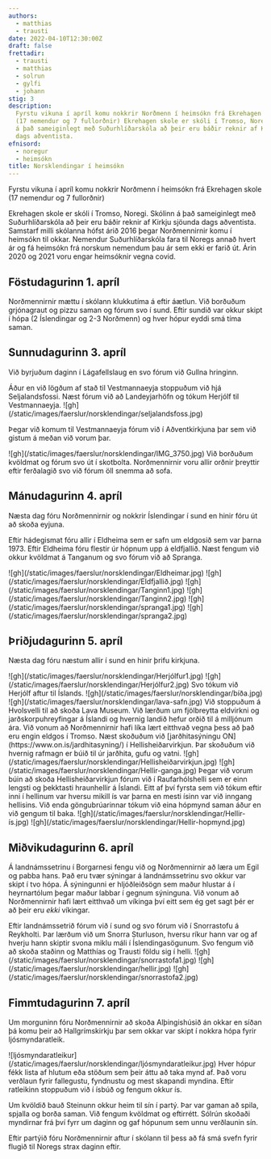 ```yaml
---
authors:
  - matthias
  - trausti
date: 2022-04-10T12:30:00Z
draft: false
frettadir:
  - trausti
  - matthias
  - solrun
  - gylfi
  - johann
stig: 3
description:
  Fyrstu vikuna í apríl komu nokkrir Norðmenn í heimsókn frá Ekrehagen skole
  (17 nemendur og 7 fullorðnir) Ekrehagen skole er skóli í Tromso, Noregi. Skólinn
  á það sameiginlegt með Suðurhlíðarskóla að þeir eru báðir reknir af Kirkju sjöunda
  dags aðventista.
efnisord:
  - noregur
  - heimsókn
title: Norsklendingar í heimsókn
---
```


Fyrstu vikuna í apríl komu nokkrir Norðmenn í heimsókn frá Ekrehagen skole (17 nemendur og 7 fullorðnir)

Ekrehagen skole er skóli í Tromso, Noregi.
Skólinn á það sameiginlegt með Suðurhlíðarskóla að þeir eru báðir reknir af Kirkju sjöunda dags aðventista.
Samstarf milli skólanna hófst árið 2016 þegar Norðmennirnir komu í heimsókn til okkar.
Nemendur Suðurhlíðarskóla fara til Noregs annað hvert ár og fá heimsókn frá norskum nemendum þau ár sem ekki er farið út.
Árin 2020 og 2021 voru engar heimsóknir vegna covid.

## Föstudagurinn 1. apríl

Norðmennirnir mættu í skólann klukkutíma á eftir áætlun.
Við borðuðum grjónagraut og pizzu saman og fórum svo í sund.
Eftir sundið var okkur skipt í hópa (2 Íslendingar og 2-3 Norðmenn)
og hver hópur eyddi smá tíma saman.

## Sunnudagurinn 3. apríl

Við byrjuðum daginn í Lágafellslaug en svo fórum við Gullna hringinn.

<Grid>
  <GridItem>
    Áður en við lögðum af stað til Vestmannaeyja stoppuðum við hjá
    Seljalandsfossi. Næst fórum við að Landeyjarhöfn og tókum Herjólf til
    Vestmannaeyja.
  </GridItem>
  <GridItem>
    ![gh](/static/images/faerslur/norsklendingar/seljalandsfoss.jpg)
  </GridItem>
</Grid>

Þegar við komum til Vestmannaeyja fórum við í Aðventkirkjuna þar sem við gistum á meðan við vorum þar.

<Grid>
  <GridItem>
    ![gh](/static/images/faerslur/norsklendingar/IMG_3750.jpg)
  </GridItem>
  <GridItem>
    Við borðuðum kvöldmat og fórum svo út í skotbolta. Norðmennirnir voru allir
    orðnir þreyttir eftir ferðalagið svo við fórum öll snemma að sofa.
  </GridItem>
</Grid>

## Mánudagurinn 4. apríl

Næsta dag fóru Norðmennirnir og nokkrir Íslendingar í sund en hinir fóru út að skoða eyjuna.

Eftir hádegismat fóru allir í Eldheima sem er safn um eldgosið sem var þarna 1973.
Eftir Eldheima fóru flestir úr hópnum upp á eldfjallið.
Næst fengum við okkur kvöldmat á Tanganum og svo fórum við að Spranga.

<Grid>
  <GridItem>
    ![gh](/static/images/faerslur/norsklendingar/Eldheimar.jpg)
  </GridItem>
  <GridItem>
    ![gh](/static/images/faerslur/norsklendingar/Eldfjallið.jpg)
  </GridItem>
  <GridItem>
    ![gh](/static/images/faerslur/norsklendingar/Tanginn1.jpg)
  </GridItem>
  <GridItem>
    ![gh](/static/images/faerslur/norsklendingar/Tanginn2.jpg)
  </GridItem>
  <GridItem>
    ![gh](/static/images/faerslur/norsklendingar/spranga1.jpg)
  </GridItem>
  <GridItem>
    ![gh](/static/images/faerslur/norsklendingar/spranga2.jpg)
  </GridItem>
</Grid>

## Þriðjudagurinn 5. apríl

Næsta dag fóru næstum allir í sund en hinir þrifu kirkjuna.

<Grid>
  <GridItem>
    ![gh](/static/images/faerslur/norsklendingar/Herjólfur1.jpg)
  </GridItem>
  <GridItem>
    ![gh](/static/images/faerslur/norsklendingar/Herjólfur2.jpg)
  </GridItem>
  <GridItem>Svo tókum við Herjólf aftur til Íslands.</GridItem>
  <GridItem>![gh](/static/images/faerslur/norsklendingar/bíða.jpg)</GridItem>
</Grid>

<Grid>
  <GridItem>
    ![gh](/static/images/faerslur/norsklendingar/lava-safn.jpg)
  </GridItem>
  <GridItem>
    Við stoppuðum á Hvolsvelli til að skoða Lava Museum. Við lærðum um
    fjölbreytta eldvirkni og jarðskorpuhreyfingar á Íslandi og hvernig landið
    hefur orðið til á milljónum ára. Við vonum að Norðmennirnir hafi líka lært
    eitthvað vegna þess að það eru engin eldgos í Tromso.
  </GridItem>
  <GridItem>
    Næst skoðuðum við [jarðhitasýningu ON](https://www.on.is/jardhitasyning/) í
    Hellisheiðarvirkjun. Þar skoðuðum við hvernig rafmagn er búið til úr
    jarðhita, gufu og vatni.
  </GridItem>
  <GridItem>
    ![gh](/static/images/faerslur/norsklendingar/Hellisheiðarvirkjun.jpg)
  </GridItem>
</Grid>

<Grid>
  <GridItem>
    ![gh](/static/images/faerslur/norsklendingar/Hellir-ganga.jpg)
  </GridItem>
  <GridItem>
    Þegar við vorum búin að skoða Hellisheiðarvirkjun fórum við í
    Raufarhólshelli sem er einn lengsti og þekktasti hraunhellir á Íslandi. Eitt
    af því fyrsta sem við tókum eftir inni í hellinum var hversu mikill ís var
    þarna en mesti ísinn var við inngang hellisins. Við enda göngubrúarinnar
    tókum við eina hópmynd saman áður en við gengum til baka.
  </GridItem>
  <GridItem>
    ![gh](/static/images/faerslur/norsklendingar/Hellir-ís.jpg)
  </GridItem>
  <GridItem>
    ![gh](/static/images/faerslur/norsklendingar/Hellir-hopmynd.jpg)
  </GridItem>
</Grid>

## Miðvikudagurinn 6. apríl

Á landnámssetrinu í Borgarnesi fengu við og Norðmennirnir að læra um Egil og pabba hans.
Það eru tvær sýningar á landnámssetrinu svo okkur var skipt í tvo hópa.
Á sýningunni er hljóðleiðsögn sem maður hlustar á í heyrnartólum þegar maður labbar í gegnum sýninguna.
Við vonum að Norðmennirnir hafi lært eitthvað um víkinga því eitt sem ég get sagt þér er að þeir eru _ekki_ víkingar.

<Grid>
  <GridItem>
    Eftir landnámssetrið fórum við í sund og svo fórum við í Snorrastofu á
    Reykholti. Þar lærðum við um Snorra Sturluson, hversu ríkur hann var og af
    hverju hann skiptir svona miklu máli í Íslendingasögunum. Svo fengum við að
    skoða staðinn og Matthías og Trausti földu sig í helli.
  </GridItem>
  <GridItem>
    ![gh](/static/images/faerslur/norsklendingar/snorrastofa1.jpg)
  </GridItem>
  <GridItem>![gh](/static/images/faerslur/norsklendingar/hellir.jpg)</GridItem>
  <GridItem>
    ![gh](/static/images/faerslur/norsklendingar/snorrastofa2.jpg)
  </GridItem>
</Grid>

## Fimmtudagurinn 7. apríl

Um morguninn fóru Norðmennirnir að skoða Alþingishúsið án okkar en síðan þá komu þeir að Hallgrímskirkju
þar sem okkar var skipt í nokkra hópa fyrir ljósmyndaratleik.

<Grid>
  <GridItem>
    ![ljósmyndaratleikur](/static/images/faerslur/norsklendingar/ljósmyndaratleikur.jpg)
  </GridItem>
  <GridItem>
    Hver hópur fékk lista af hlutum eða stöðum sem þeir áttu að taka mynd af.
    Það voru verðlaun fyrir fallegustu, fyndnustu og mest skapandi myndina.
    Eftir ratleikinn stoppuðum við í ísbúð og fengum okkur ís.
  </GridItem>
</Grid>

Um kvöldið bauð Steinunn okkur heim til sín í partý.
Þar var gaman að spila, spjalla og borða saman.
Við fengum kvöldmat og eftirrétt. Sólrún skoðaði myndirnar frá því fyrr um daginn og gaf hópunum sem unnu verðlaunin sín.

Eftir partýið fóru Norðmennirnir aftur í skólann til þess að fá smá svefn fyrir flugið til Noregs strax daginn eftir.
